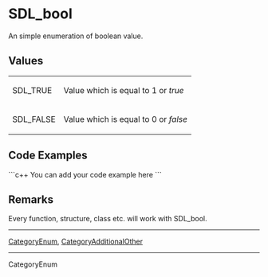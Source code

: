 <!-- pragma section-numbers off -->
<!-- pragma camelcase off -->

= SDL_bool =
An simple enumeration of boolean value.


== Values ==
{|
|SDL_TRUE
|Value which is equal to 1 or ''true''
|-
|SDL_FALSE
|Value which is equal to 0 or ''false''
|}

== Code Examples ==
```c++
You can add your code example here
```


== Remarks ==
Every function, structure, class etc. will work with SDL_bool.

----
[[CategoryEnum]], [[CategoryAdditionalOther]]
----
CategoryEnum

